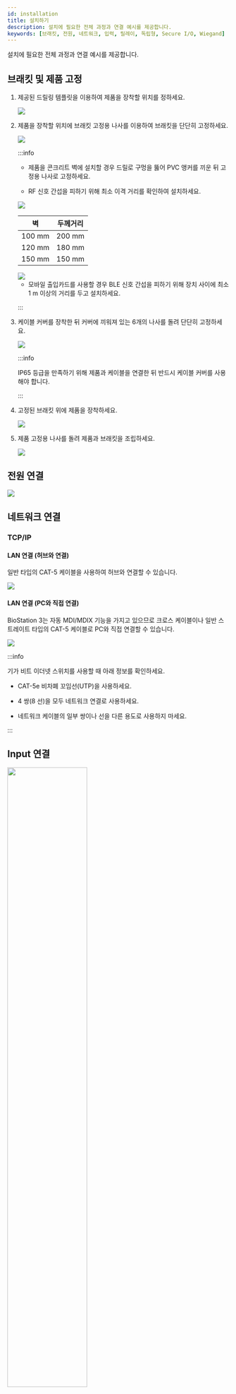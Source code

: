 ```yaml
---
id: installation
title: 설치하기
description: 설치에 필요한 전체 과정과 연결 예시를 제공합니다.
keywords: [브래킷, 전원, 네트워크, 입력, 릴레이, 독립형, Secure I/O, Wiegand]
---
```



설치에 필요한 전체 과정과 연결 예시를 제공합니다.

## 브래킷 및 제품 고정

1. 제공된 드릴링 템플릿을 이용하여 제품을 장착할 위치를 정하세요.

    <Image src='/img/device/installation-recommended-bs3.svg' className='none' alone />

    <InstallationBracketNotes height={136} />

1. 제품을 장착할 위치에 브래킷 고정용 나사를 이용하여 브래킷을 단단히 고정하세요.

    <Image src='/img/device/installation-device1-bs3.svg' className='none' alone />

    :::info

    * 제품을 콘크리트 벽에 설치할 경우 드릴로 구멍을 뚫어 PVC 앵커를 끼운 뒤 고정용 나사로 고정하세요.

    * RF 신호 간섭을 피하기 위해 최소 이격 거리를 확인하여 설치하세요.

    <Columns>
    <Column className='text--center'>

    <Image src='/img/device/installation-wall1-bs3.svg' className='none' />

    <div className='overflow-x'>

    | 벽 | 두께거리 |
    | :--: | :--: |
    | 100 mm | 200 mm |
    | 120 mm | 180 mm |
    | 150 mm | 150 mm |

    </div>

    </Column>

    <Column className='text--center'>
    
    <Image src='/img/device/installation-wall2-bs3.svg' className='none' />

    </Column>
    </Columns>

    * 모바일 출입카드를 사용할 경우 BLE 신호 간섭을 피하기 위해 장치 사이에 최소 1 m 이상의 거리를 두고 설치하세요.

    :::

1. 케이블 커버를 장착한 뒤 커버에 끼워져 있는 6개의 나사를 돌려 단단히 고정하세요.

    <Image src='/img/device/installation-device2-bs3.svg' className='none' alone />

    :::info

    IP65 등급을 만족하기 위해 제품과 케이블을 연결한 뒤 반드시 케이블 커버를 사용해야 합니다.

    :::

1. 고정된 브래킷 위에 제품을 장착하세요.

    <Image src='/img/device/installation-device3-bs3.svg' className='none' alone />

1. 제품 고정용 나사를 돌려 제품과 브래킷을 조립하세요.

    <Image src='/img/device/installation-device4-bs3.svg' className='none' alone />

## 전원 연결

<Image src='/img/device/installation-power-connection-bs3.png' className='none' />


<InstallPowerCautionNotes />


## 네트워크 연결

### TCP/IP

#### LAN 연결 (허브와 연결)

일반 타입의 CAT-5 케이블을 사용하여 허브와 연결할 수 있습니다.

<Image src='/img/device/installation-network-hub-connection-bs3.png' className='none' />

#### LAN 연결 (PC와 직접 연결)

BioStation 3는 자동 MDI/MDIX 기능을 가지고 있으므로 크로스 케이블이나 일반 스트레이트 타입의 CAT-5 케이블로 PC와 직접 연결할 수 있습니다.

<Image src='/img/device/installation-network-direct-connection-bs3.png' className='none' />

:::info

기가 비트 이더넷 스위치를 사용할 때 아래 정보를 확인하세요.

* CAT-5e 비차폐 꼬임선(UTP)을 사용하세요.

* 4 쌍(8 선)을 모두 네트워크 연결로 사용하세요.

* 네트워크 케이블의 일부 쌍이나 선을 다른 용도로 사용하지 마세요.

:::

## Input 연결

<Image src='/img/device/installation-ttl-input-connection-bs3.png' className='none' width='60%' />

## 릴레이 연결

### Fail Safe Lock

Fail Safe Lock을 사용하려면 아래 그림과 같이 N/C 릴레이를 연결하세요. Fail Safe Lock은 평상 시 릴레이 회로에 전류가 흐르며, 릴레이가 동작하여 전류를 일시적으로 차단하면 출입문이 열립니다. 정전이 되거나 외부 요인으로 장치의 전원이 끊길 경우 출입문이 열립니다.

<Image src='/img/device/installation-relay-fail-safe-lock-bs3.png' className='none' />

:::caution

* 출입문 잠금 장치가 작동할 때 발생하는 역전류로부터 릴레이를 보호하기 위해 그림과 같이 출입문 잠금 장치 배선 양쪽에 다이오드를 설치하세요.

* BioStation 3와 출입문 잠금 장치는 별도의 전원을 사용하세요.

* 슈프리마의 지능형 장치에는 편의를 제공하기 위해 별도의 컨트롤러 없이 독립형으로 연결하여 출입문을 직접 열거나 잠글 수 있도록 하는 릴레이가 내장되어 있습니다. 그러나 향상된 보안이 요구되는 출입통제 애플리케이션의 경우 잠재적으로 출입문 잠금 해제를 유발할 수 있는 변조 공격을 방지하기 위해 장치에 내장된 릴레이를 사용하지 않는 것이 좋습니다. 이러한 애플리케이션의 경우 잠금 제어를 위해 출입문 내부의 안전한 위치에 설치된 슈프리마의 Secure I/O 2, DM-20, CoreStation과 같은 별도의 릴레이 장치를 사용할 것을 권장합니다.

:::

:::info

다이오드의 설치 방향에 주의하세요. 다이오드는 출입문 잠금 장치와 가깝게 설치하세요.

:::

### Fail Secure Lock

Fail Secure Lock을 사용하려면 아래 그림과 같이 N/O 릴레이를 연결하세요. Fail Secure Lock은 평상 시 릴레이 회로에 전류가 흐르지 않으며, 릴레이가 동작하여 전류가 흐르면 출입문이 열립니다. 정전이 되거나 외부 요인으로 장치의 전원이 끊길 경우 출입문이 잠깁니다.

<Image src='/img/device/installation-relay-fail-secure-lock-bs3.png' className='none' />

:::caution

* 출입문 잠금 장치가 작동할 때 발생하는 역전류로부터 릴레이를 보호하기 위해 그림과 같이 출입문 잠금 장치 배선 양쪽에 다이오드를 설치하세요.

* BioStation 3와 출입문 잠금 장치는 별도의 전원을 사용하세요.

* 슈프리마의 지능형 장치에는 편의를 제공하기 위해 별도의 컨트롤러 없이 독립형으로 연결하여 출입문을 직접 열거나 잠글 수 있도록 하는 릴레이가 내장되어 있습니다. 그러나 향상된 보안이 요구되는 출입통제 애플리케이션의 경우 잠재적으로 출입문 잠금 해제를 유발할 수 있는 변조 공격을 방지하기 위해 장치에 내장된 릴레이를 사용하지 않는 것이 좋습니다. 이러한 애플리케이션의 경우 잠금 제어를 위해 출입문 내부의 안전한 위치에 설치된 슈프리마의 Secure I/O 2, DM-20, CoreStation과 같은 별도의 릴레이 장치를 사용할 것을 권장합니다.

:::

:::info

다이오드의 설치 방향에 주의하세요. 다이오드는 출입문 잠금 장치와 가깝게 설치하세요.

:::

### 자동문 연결

<Image src='/img/device/installation-automatic-door-bs3.png' className='none' />

## 독립형 연결

별도의 I/O 장치를 연결하지 않고 BioStation 3를 직접 출입문 잠금 장치, 퇴실 버튼, 출입문 센서 등에 연결할 수 있습니다.

<Image src='/img/device/installation-standalone-connection-bs3.png' className='none' width='60%' />

:::caution

슈프리마의 지능형 장치에는 편의를 제공하기 위해 별도의 컨트롤러 없이 독립형으로 연결하여 출입문을 직접 열거나 잠글 수 있도록 하는 릴레이가 내장되어 있습니다. 그러나 향상된 보안이 요구되는 출입통제 애플리케이션의 경우 잠재적으로 출입문 잠금 해제를 유발할 수 있는 변조 공격을 방지하기 위해 장치에 내장된 릴레이를 사용하지 않는 것이 좋습니다. 이러한 애플리케이션의 경우 잠금 제어를 위해 출입문 내부의 안전한 위치에 설치된 슈프리마의 Secure I/O 2, DM-20, CoreStation과 같은 별도의 릴레이 장치를 사용할 것을 권장합니다.

:::

:::info

* RS-485 케이블로 슬레이브 장치를 연결하여 BioStation 3를 다중 출입문 제어 장치로 사용할 수 있습니다. 슬레이브 장치는 더미 리더로 사용되며 인증은 마스터 장치에서 수행합니다.

* 지문 인식 장치가 BioStation 3의 슬레이브 장치로 구성된 경우 다른 BioStation 3를 슬레이브 장치로 추가할 수 없습니다.

* 지문 인식 장치가 마스터 장치일 때 BioStation 3를 슬레이브 장치로 추가할 수 없습니다.

* FaceStation F2가 마스터 장치일 때 BioStation 3를 슬레이브 장치로 사용할 수 없으며, 반대의 경우로도 사용할 수 없습니다.

* BioStation 3가 마스터 장치이고 BioStation 3를 슬레이브 장치로 연결할 때 1대의 BioStation 3만 슬레이브 장치로 추가할 수 있습니다.

* BioStation 3가 마스터 장치이고 BioStation 3를 슬레이브 장치로 연결할 때 Secure I/O 2와 DM-20을 각각 1대씩 추가로 연결할 수 있습니다.

* BioStation 3가 마스터 장치이고 BioStation 3를 슬레이브 장치로 연결할 때 OM-120을 추가로 연결할 수 없습니다.

* 연결할 수 있는 최대 슬레이브 장치 수는 인증 방법, 사용자 수, 장치 수에 따라 달라지며 슬레이브 장치 수는 인증 속도에 영향을 줍니다.

* 마스터 장치는 31개의 슬레이브 장치를 제어할 수 있습니다. RS-485 대역폭으로 인해 최대 7대의 지문 인식 장치를 연결할 수 있습니다.

* 더 자세한 내용은 슈프리마 기술 지원팀(CS@suprema.co.kr)에 문의하세요.

:::

## Secure I/O 2 연결

BioStation 3에 I/O 장치인 Secure I/O 2를 RS-485로 연결할 수 있습니다. BioStation 3와 Secure I/O 2의 연결이 끊기거나 외부 요인에 의해 BioStation 3의 전원이 차단되더라도 보안을 유지할 수 있습니다.

* RS-485 케이블은 AWG24, 꼬임선(Twisted Pair), 최대 길이 1.2 km를 사용하세요.

* RS-485 데이지 체인으로 연결할 경우 종단 저항(120Ω)을 데이지 체인 연결의 양 끝에 연결하세요. 중간 선로에 연결할 경우 신호 레벨이 작아져 통신 성능이 떨어지므로 반드시 데이지 체인 연결의 양 끝에 연결하세요.

<Image src='/img/device/installation-sio2-connection-bs3.png' className='none' />

:::info

* RS-485 케이블로 슬레이브 장치를 연결하여 BioStation 3를 다중 출입문 제어 장치로 사용할 수 있습니다. 슬레이브 장치는 더미 리더로 사용되며 인증은 마스터 장치에서 수행합니다.

* 지문 인식 장치가 BioStation 3의 슬레이브 장치로 구성된 경우 다른 BioStation 3를 슬레이브 장치로 추가할 수 없습니다.

* 지문 인식 장치가 마스터 장치일 때 BioStation 3를 슬레이브 장치로 추가할 수 없습니다.

* FaceStation F2가 마스터 장치일 때 BioStation 3를 슬레이브 장치로 사용할 수 없으며, 반대의 경우로도 사용할 수 없습니다.

* BioStation 3가 마스터 장치이고 BioStation 3를 슬레이브 장치로 연결할 때 1대의 BioStation 3만 슬레이브 장치로 추가할 수 있습니다.

* BioStation 3가 마스터 장치이고 BioStation 3를 슬레이브 장치로 연결할 때 Secure I/O 2와 DM-20을 각각 1대씩 추가로 연결할 수 있습니다.

* BioStation 3가 마스터 장치이고 BioStation 3를 슬레이브 장치로 연결할 때 OM-120을 추가로 연결할 수 없습니다.

* 연결할 수 있는 최대 슬레이브 장치 수는 인증 방법, 사용자 수, 장치 수에 따라 달라지며 슬레이브 장치 수는 인증 속도에 영향을 줍니다.

* 마스터 장치는 31개의 슬레이브 장치를 제어할 수 있습니다. RS-485 대역폭으로 인해 최대 7대의 지문 인식 장치를 연결할 수 있습니다.

* 더 자세한 내용은 슈프리마 기술 지원팀(CS@suprema.co.kr)에 문의하세요.

:::

## Wiegand 연결

Wiegand 입력 장치로 사용

<Image src='/img/device/installation-wiegand-in-connection-bs3.png' className='none' />

Wiegand 출력 장치로 사용

<Image src='/img/device/installation-wiegand-out-connection-bs3.png' className='none' />
